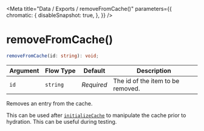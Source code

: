 
<Meta
    title="Data / Exports / removeFromCache()"
    parameters={{
        chromatic: {
            disableSnapshot: true,
        },
    }}
/>

# removeFromCache()

```ts
removeFromCache(id: string): void;
```

| Argument | Flow&nbsp;Type | Default | Description |
| --- | --- | --- | --- |
| `id` | `string` | _Required_ | The id of the item to be removed. |


Removes an entry from the cache.

This can be used after [`initializeCache`](/docs/data-exports-initializecache--page) to manipulate the cache prior to hydration. This can be useful during testing.
